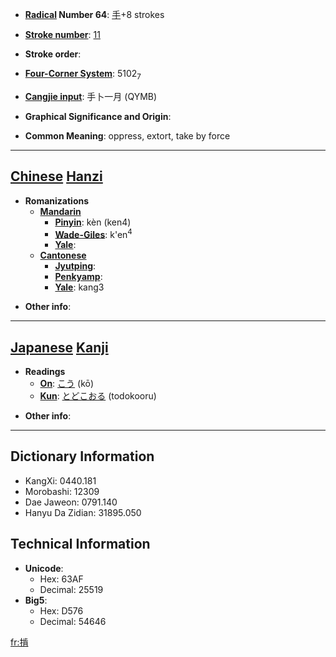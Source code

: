 * '''[[Wiktionary:Chinese radical index| Radical]] Number 64''': [[Wiktionary:Chinese radical index 手|手]]+8 strokes

* '''[[Wiktionary:Chinese total strokes index|Stroke number]]''': [[Wiktionary:Chinese total strokes index 11|11]]

* '''Stroke order''': 

* '''[[Wiktionary:Chinese four corner index|Four-Corner System]]''': 5102<sub>7</sub>

* '''[[Wiktionary:Chinese Cangjie index|Cangjie input]]''': 手卜一月 (QYMB)

* '''Graphical Significance and Origin''': 

* '''Common Meaning''': oppress, extort, take by force

----

== [[Chinese]] [[Hanzi]] ==

* '''Romanizations'''
** '''[[Mandarin]]'''
*** '''[[Pinyin]]''': kèn (ken4)
*** '''[[Wade-Giles]]''': k'en<sup>4</sup>
*** '''[[Yale]]''': 
** '''[[Cantonese]]'''
*** '''[[Jyutping]]''':
*** '''[[Penkyamp]]''': 
*** '''[[Yale]]''': kang3

* '''Other info''': 

----

== [[Japanese]] [[Kanji]] ==

* '''Readings'''
** '''[[On]]''': [[こう]] (kō)
** '''[[Kun]]''': [[とどこおる]] (todokooru)

* '''Other info''':  

----

== Dictionary Information ==

* KangXi: 0440.181
* Morobashi: 12309
* Dae Jaweon: 0791.140
* Hanyu Da Zidian: 31895.050

== Technical Information ==

* '''Unicode''':
** Hex: 63AF
** Decimal: 25519
* '''Big5''':
** Hex: D576
** Decimal: 54646

[[fr:掯]]